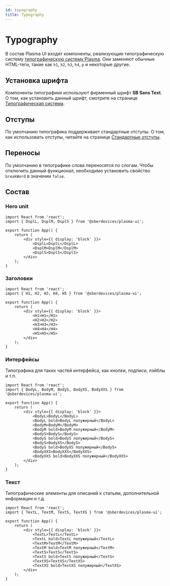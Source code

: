 ```yaml
---
id: typography
title: Typography
---
```



# Typography
В состав Plasma UI входят компоненты, реализующие типографическую систему [типографическую систему Plasma](../design/typography). Они заменяют обычные HTML-теги, такие как `h1`, `h2`, `h3`, `h4`, `p` и некоторые другие.

<StorybookLink name="Typography" />

## Установка шрифта
Компоненты типографики используют фирменный шрифт **SB Sans Text**. О том, как установить данный шрифт, смотрите на странице [Типографическая система](../design/typography#установка-шрифта).

## Отступы
По умолчанию типографика поддерживает стандартные отступы. О том, как использовать отступы, читайте на странице [Стандартные отступы](../design/spacing#встроенные-отступы-в-типографике).

## Переносы
По умолчанию в типографике слова переносятся по слогам. Чтобы отключить данный функционал, необходимо установить свойство `breakWord` в значении `false`.

## Состав

### Hero unit

```tsx live
import React from 'react';
import { DsplL, DsplM, DsplS } from '@sberdevices/plasma-ui';

export function App() {
    return (
        <div style={{ display: 'block' }}>
            <DsplL>DsplL</DsplL>
            <DsplM>DsplM</DsplM>
            <DsplS>DsplS</DsplS>
        </div>
    );
}
```

### Заголовки

```tsx live
import React from 'react';
import { H1, H2, H3, H4, H5 } from '@sberdevices/plasma-ui';

export function App() {
    return (
        <div style={{ display: 'block' }}>
            <H1>H1</H1>
            <H2>H2</H2>
            <H3>H3</H3>
            <H4>H4</H4>
            <H5>H5</H5>
        </div>
    );
}
```

### Интерфейсы
Типографика для таких частей интерфейса, как кнопки, подписи, лэйблы и т.п.

```tsx live
import React from 'react';
import { BodyL, BodyM, BodyS, BodyXS, BodyXXS } from '@sberdevices/plasma-ui';

export function App() {
    return (
        <div style={{ display: 'block' }}>
            <BodyL>BodyL</BodyL>
            <BodyL bold>BodyL полужирный</BodyL>
            <BodyM>BodyM</BodyM>
            <BodyM bold>BodyM полужирный</BodyM>
            <BodyS>BodyS</BodyS>
            <BodyS bold>BodyS полужирный</BodyS>
            <BodyS>BodyXS</BodyS>
            <BodyS bold>BodyXS полужирный</BodyS>
            <BodyXXS>BodyXXS</BodyXXS>
            <BodyXXS bold>BodyXXS полужирный</BodyXXS>
        </div>
    );
}
```

### Текст
Типографические элементы для описаний к статьям, дополнительной информации и т.д.

```tsx live
import React from 'react';
import { TextL, TextM, TextS, TextXS } from '@sberdevices/plasma-ui';

export function App() {
    return (
        <div style={{ display: 'block' }}>
            <TextL>TextL</TextL>
            <TextL bold>TextL полужирный</TextL>
            <TextM>TextM</TextM>
            <TextM bold>TextM полужирный</TextM>
            <TextS>TextS</TextS>
            <TextS bold>TextS полужирный</TextS>
            <TextXS>TextXS</TextXS>
            <TextXS bold>TextXS полужирный</TextXS>
        </div>
    );
}
```
